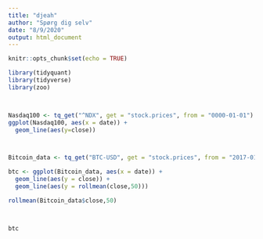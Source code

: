 ```yaml
---
title: "djeah"
author: "Spørg dig selv"
date: "8/9/2020"
output: html_document
---
```


```r
knitr::opts_chunk$set(echo = TRUE)
```

```r

library(tidyquant)
library(tidyverse)
library(zoo)



Nasdaq100 <- tq_get("^NDX", get = "stock.prices", from = "0000-01-01")
ggplot(Nasdaq100, aes(x = date)) +
  geom_line(aes(y=close))



Bitcoin_data <- tq_get("BTC-USD", get = "stock.prices", from = "2017-01-01", to = "2018-09-08")

btc <- ggplot(Bitcoin_data, aes(x = date)) +
  geom_line(aes(y = close)) +
  geom_line(aes(y = rollmean(close,50)))

rollmean(Bitcoin_data$close,50)



btc

```
